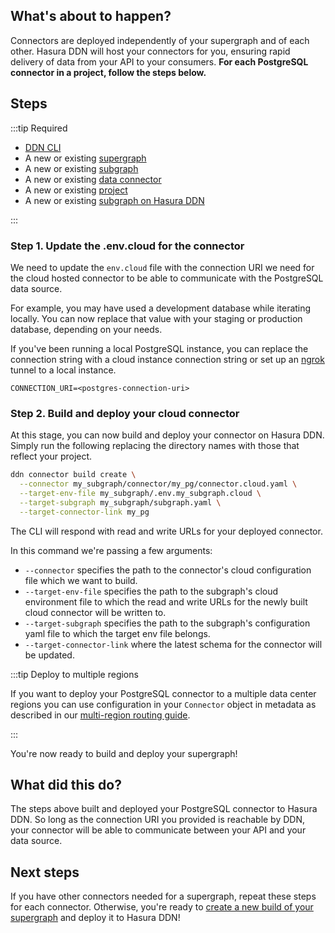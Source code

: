 
## What's about to happen?

Connectors are deployed independently of your supergraph and of each other. Hasura DDN will host your connectors for
you, ensuring rapid delivery of data from your API to your consumers. **For each PostgreSQL connector in a project,
follow the steps below.**

<Thumbnail src="/img/get-started/ERD/deploy-connector.png" alt="Deploy a connector to Hasura DDN" width="1000px" />

## Steps

:::tip Required

- [DDN CLI](/getting-started/build/00-prerequisites.mdx)
- A new or existing [supergraph](/getting-started/build/01-init-supergraph.mdx)
- A new or existing [subgraph](/getting-started/build/02-init-subgraph.mdx)
- A new or existing [data connector](/getting-started/build/03-connect-to-data/01-connect-a-source.mdx)
- A new or existing [project](/getting-started/deployment/01-create-a-project.mdx)
- A new or existing [subgraph on Hasura DDN](/getting-started/deployment/02-create-a-subgraph.mdx)

:::

### Step 1. Update the .env.cloud for the connector

We need to update the `env.cloud` file with the connection URI we need for the cloud hosted connector to be able to
communicate with the PostgreSQL data source.

For example, you may have used a development database while iterating locally. You can now replace that value with your
staging or production database, depending on your needs.

If you've been running a local PostgreSQL instance, you can replace the connection string with a cloud instance
connection string or set up an [ngrok](https://ngrok.com/) tunnel to a local instance.

```env title="For example, my_subgraph/my_pg/.env.cloud"
CONNECTION_URI=<postgres-connection-uri>
```

### Step 2. Build and deploy your cloud connector

At this stage, you can now build and deploy your connector on Hasura DDN. Simply run the following replacing the
directory names with those that reflect your project.

```bash title="From the root of your project, run:"
ddn connector build create \
  --connector my_subgraph/connector/my_pg/connector.cloud.yaml \
  --target-env-file my_subgraph/.env.my_subgraph.cloud \
  --target-subgraph my_subgraph/subgraph.yaml \
  --target-connector-link my_pg
```

The CLI will respond with read and write URLs for your deployed connector.

In this command we're passing a few arguments:

- `--connector` specifies the path to the connector's cloud configuration file which we want to build.
- `--target-env-file` specifies the path to the subgraph's cloud environment file to which the read and write URLs for
  the newly built cloud connector will be written to.
- `--target-subgraph` specifies the path to the subgraph's configuration yaml file to which the target env file belongs.
- `--target-connector-link` where the latest schema for the connector will be updated.

:::tip Deploy to multiple regions

If you want to deploy your PostgreSQL connector to a multiple data center regions you can use configuration in your
`Connector` object in metadata as described in our
[multi-region routing guide](/graphql-api/region-routing.mdx#multi-region-routing).

:::

You're now ready to build and deploy your supergraph!

## What did this do?

The steps above built and deployed your PostgreSQL connector to Hasura DDN. So long as the connection URI you provided
is reachable by DDN, your connector will be able to communicate between your API and your data source.

## Next steps

If you have other connectors needed for a supergraph, repeat these steps for each connector. Otherwise, you're ready to
[create a new build of your supergraph](/getting-started/deployment/04-deploy-your-supergraph.mdx) and deploy it to
Hasura DDN!
